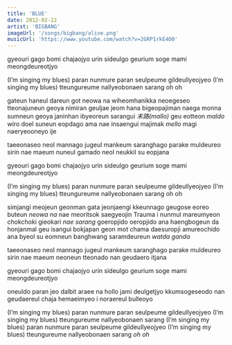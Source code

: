 ```yaml
---
title: 'BLUE'
date: 2012-02-22
artist: 'BIGBANG'
imageUrl: '/songs/bigbang/alive.png'
musicUrl: 'https://www.youtube.com/watch?v=2GRP1rkE4O0'
---
```


gyeouri gago bomi chajaojyo urin sideulgo
geurium soge mami meongdeureotjyo

(I’m singing my blues)
paran nunmure paran seulpeume gildeullyeojyeo
(I’m singing my blues)
tteungureume nallyeobonaen sarang oh oh

gateun haneul dareun got neowa na wiheomhanikka
neoegeseo tteonajuneun geoya
nimiran geuljae jeom hana bigeopajiman
naega monna sumneun geoya
janinhan ibyeoreun sarangui *末路(mallo)*
geu eotteon *maldo* wiro doel suneun eopdago
ama nae insaengui majimak *mello*
magi naeryeooneyo ije

taeeonaseo neol mannago jugeul mankeum saranghago
parake muldeureo sirin nae maeum
nuneul gamado neol neukkil su eopjana

gyeouri gago bomi chajaojyo urin sideulgo
geurium soge mami meongdeureotjyo

(I’m singing my blues)
paran nunmure paran seulpeume gildeullyeojyeo
(I’m singing my blues)
tteungureume nallyeobonaen sarang oh oh

simjangi meojeun geonman gata jeonjaengi kkeunnago
geugose eoreo buteun *neowa na*
nae meoritsok saegyeojin Trauma i nunmul mareumyeon
chokchoki gieokari *nae sarang*
goeropjido oeropjido ana haengbogeun da honjanmal
geu isangui bokjapan geon mot chama
daesuropji amureochido ana
byeol su eomneun banghwang saramdeureun *watda ganda*

taeeonaseo neol mannago jugeul mankeum saranghago
parake muldeureo sirin nae maeum
neoneun tteonado nan geudaero itjana

gyeouri gago bomi chajaojyo urin sideulgo
geurium soge mami meongdeureotjyo

oneuldo paran jeo dalbit araee
na hollo jami deulgetjyo
kkumsogeseodo nan geudaereul chaja
hemaeimyeo i noraereul bulleoyo

(I’m singing my blues)
paran nunmure paran seulpeume gildeullyeojyeo
(I’m singing my blues)
tteungureume nallyeobonaen sarang
(I’m singing my blues)
paran nunmure paran seulpeume gildeullyeojyeo
(I’m singing my blues)
tteungureume nallyeobonaen sarang *oh oh*
